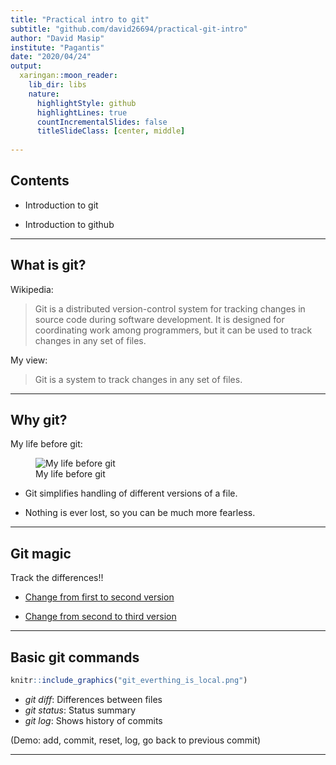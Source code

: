 ```yaml
---
title: "Practical intro to git"
subtitle: "github.com/david26694/practical-git-intro"
author: "David Masip"
institute: "Pagantis"
date: "2020/04/24"
output:
  xaringan::moon_reader:
    lib_dir: libs
    nature:
      highlightStyle: github
      highlightLines: true
      countIncrementalSlides: false
      titleSlideClass: [center, middle]
      
---
```


## Contents

- Introduction to git

- Introduction to github

---

## What is git?

Wikipedia:

> Git is a distributed version-control system for tracking changes in source code during software development. It is designed for coordinating work among programmers, but it can be used to track changes in any set of files.

My view:

> Git is a system to track changes in any set of files.

---

## Why git?

My life before git:

![My life before git](life_before_git.png)

- Git simplifies handling of different versions of a file.

- Nothing is ever lost, so you can be much more fearless.

---

## Git magic

Track the differences!!

- [Change from first to second version](https://github.com/david26694/practical-git-intro/commit/45551a07d2ee8dd0e408c969fb78e7e6f467db57)

- [Change from second to third version](https://github.com/david26694/practical-git-intro/commit/745d386518a5a5bd85f072032974b9e1cb42843a)


---

## Basic git commands

```r
knitr::include_graphics("git_everthing_is_local.png")
```


- _git diff_: Differences between files
- _git status_: Status summary
- _git log_: Shows history of commits

(Demo: add, commit, reset, log, go back to previous commit)

---

